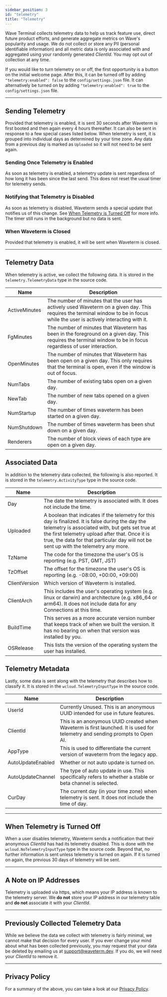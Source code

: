 ```yaml
---
sidebar_position: 3
id: "telemetry"
title: "Telemetry"
---
```


Wave Terminal collects telemetry data to help us track feature use, direct future product efforts, and generate aggregate metrics on Wave's popularity and usage.  We do not collect or store any PII (personal identifiable information) and all metric data is only associated with and aggregated using your randomly generated _ClientId_.  You may opt out of collection at any time.

If you would like to turn telemetry on or off, the first opportunity is a button on the initial welcome page. After this, it can be turned off by adding `"telemetry:enabled": false` to the `config/settings.json` file. It can alternatively be turned on by adding `"telemetry:enabled": true` to the `config/settings.json` file.

---

## Sending Telemetry
Provided that telemetry is enabled, it is sent 30 seconds after Waveterm is first booted and then again every 4 hours thereafter. It can also be sent in response to a few special cases listed below. When telemetry is sent, it is grouped into individual days as determined by your time zone. Any data from a previous day is marked as `Uploaded` so it will not need to be sent again.

### Sending Once Telemetry is Enabled
As soon as telemetry is enabled, a telemetry update is sent regardless of how long it has been since the last send. This does not reset the usual timer for telemetry sends.

### Notifying that Telemetry is Disabled
As soon as telemetry is disabled, Waveterm sends a special update that notifies us of this change. See [When Telemetry is Turned Off](#when-telemetry-is-turned-off) for more info. The timer still runs in the background but no data is sent.


### When Waveterm is Closed
Provided that telemetry is enabled, it will be sent when Waveterm is closed.

---

## Telemetry Data

When telemetry is active, we collect the following data. It is stored in the `telemetry.TelemetryData` type in the source code.

| Name | Description |
|------|-------------|
| ActiveMinutes | The number of minutes that the user has actively used Waveterm on a given day. This requires the terminal window to be in focus while the user is actively interacting with it. |
| FgMinutes | The number of minutes that Waveterm has been in the foreground on a given day. This requires the terminal window to be in focus regardless of user interaction.|
| OpenMinutes |The number of minutes that Waveterm has been open on a given day. This only requires that the terminal is open, even if the window is out of focus.|
| NumTabs | The number of existing tabs open on a given day. |
| NewTab | The number of new tabs opened on a given day. |
| NumStartup | The number of times waveterm has been started on a given day. |
| NumShutdown | The number of times waveterm has been shut down on a given day. |
| Renderers | The number of block views of each type are open on a given day. |

## Associated Data
In addition to the telemetry data collected, the following is also reported. It is stored in the `telemetry.ActivityType` type in the source code.

| Name | Description |
|------|-------------|
| Day | The date the telemetry is associated with. It does not include the time. |
| Uploaded | A boolean that indicates if the telemetry for this day is finalized. It is false during the day the telemetry is associated with, but gets set true at the first telemetry upload after that. Once it is true, the data for that particular day will not be sent up with the telemetry any more. |
| TzName | The code for the timezone the user's OS is reporting (e.g. PST, GMT, JST) |
| TzOffset | The offset for the timezone the user's OS is reporting (e.g. -08:00, +00:00, +09:00) |
| ClientVersion | Which version of Waveterm is installed. |
| ClientArch | This includes the user's operating system (e.g. linux or darwin) and architecture (e.g. x86_64 or arm64). It does not include data for any Connections at this time. |
| BuildTime | This serves as a more accurate version number that keeps track of when we built the version. It has no bearing on when that version was installed by you.|
| OSRelease | This lists the version of the operating system the user has installed. |

## Telemetry Metadata
Lastly, some data is sent along with the telemetry that describes how to classify it. It is stored in the `wcloud.TelemetryInputType` in the source code.

| Name | Description |
|------|-------------|
| UserId | Currently Unused. This is an anonymous UUID intended for use in future features. |
| ClientId | This is an anonymous UUID created when Waveterm is first launched. It is used for telemetry and sending prompts to Open AI.
| AppType | This is used to differentiate the current version of waveterm from the legacy app. |
| AutoUpdateEnabled | Whether or not auto update is turned on. |
| AutoUpdateChannel | The type of auto update in use. This specifically refers to whether a stable or beta channel is selected. |
| CurDay | The current day (in your time zone) when telemetry is sent. It does not include the time of day.

---

## When Telemetry is Turned Off

When a user disables telemetry, Waveterm sends a notification that their anonymous _ClientId_ has had its telemetry disabled. This is done with the `wcloud.NoTelemetryInputType` type in the source code. Beyond that, no further information is sent unless telemetry is turned on again. If it is turned on again, the previous 30 days of telemetry will be sent.

---

## A Note on IP Addresses
Telemetry is uploaded via https, which means your IP address is known to the telemetry server.  We **do not** store your IP address in our telemetry table and **do not** associate it with your _ClientId_.

---

## Previously Collected Telemetry Data
While we believe the data we collect with telemetry is fairly minimal, we cannot make that decision for every user. If you ever change your mind about what has been collected previously, you may request that your data be deleted by emailing us at [support@waveterm.dev](mailto:support@waveterm.dev). If you do, we will need your _ClientId_ to remove it.

---

## Privacy Policy
For a summary of the above, you can take a look at our [Privacy Policy](https://www.waveterm.dev/privacy).